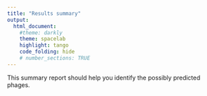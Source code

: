 ```yaml
---
title: "Results summary"
output:
  html_document:
    #theme: darkly
    theme: spacelab
    highlight: tango
    code_folding: hide
    # number_sections: TRUE
---
```


This summary report should help you identify the possibly predicted phages.
<br>